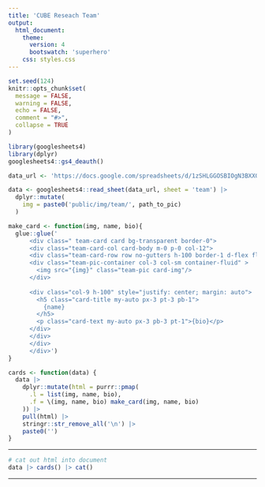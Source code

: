 ```yaml
---
title: 'CUBE Reseach Team'
output: 
  html_document:
    theme: 
      version: 4
      bootswatch: 'superhero'
    css: styles.css
---
```



```r
set.seed(124)
knitr::opts_chunk$set(
  message = FALSE, 
  warning = FALSE, 
  echo = FALSE,
  comment = "#>",
  collapse = TRUE
)
```

```r
library(googlesheets4)
library(dplyr)
googlesheets4::gs4_deauth()

data_url <- 'https://docs.google.com/spreadsheets/d/1zSHLGGOSBIOgN3BXXGl2jPtJLBF6OExAznjqmRnzrTY/edit?usp=sharing'

data <- googlesheets4::read_sheet(data_url, sheet = 'team') |> 
  dplyr::mutate(
    img = paste0('public/img/team/', path_to_pic)
  )

make_card <- function(img, name, bio){
  glue::glue('
      <div class=" team-card card bg-transparent border-0">
      <div class="team-card-col card-body m-0 p-0 col-12">
      <div class="team-card-row row no-gutters h-100 border-1 d-flex flex-wrap">
      <div class="team-pic-container col-3 col-sm container-fluid" >
        <img src="{img}" class="team-pic card-img"/>
      </div>
      
      <div class="col-9 h-100" style="justify: center; margin: auto">
        <h5 class="card-title my-auto px-3 pt-3 pb-1">
          {name}
        </h5>
        <p class="card-text my-auto px-3 pb-3 pt-1">{bio}</p>
      </div>
      </div>
      </div>
      </div>')
}

cards <- function(data) {
  data |> 
    dplyr::mutate(html = purrr::pmap(
      .l = list(img, name, bio),
      .f = \(img, name, bio) make_card(img, name, bio)
    )) |> 
    pull(html) |> 
    stringr::str_remove_all('\n') |> 
    paste0('')
}
```


------------------------------------------------

::: {style="align: center; margin: auto"}

```r
# cat out html into document
data |> cards() |> cat()
```

:::

------------------------------------------------